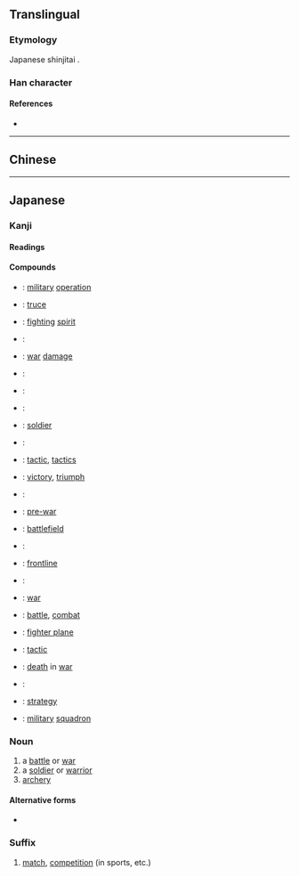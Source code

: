 {{character info/new}}
{{also|戰|战}}
==Translingual==
{{Han simplified forms|戰|戦|战}}

===Etymology===
Japanese shinjitai {{Han simp|戰|f=單|t=単}}.

===Han character===
{{Han char|rn=62|rad=戈|as=09|sn=13|four=93450|canj=FJI|ids=⿰単戈}}

====References====
* {{Han ref|kx=0413.241|dkj=11631|dj=0756.230|hdz=21409.041|uh=6226}}

----

==Chinese==
{{zh-see|戰|v}}

----

==Japanese==

===Kanji===
{{ja-kanji|grade=4|rs=戈08|style=s|kyu=戰}}

====Readings====
{{ja-readings
|goon=[[せん]] (sen)
|kanon=[[せん]] (sen)
|kun=[[いくさ]] (ikusa), [[おののく|おのの.く]] ([[戦く]], onono.ku), [[おののき]] (ononoki), [[おののき|おのの.き]] ([[戦き]], onono.ki), [[そよぐ|そよ.ぐ]] ([[戦ぐ]], soyo.gu), [[そよぎ]] (soyogi), [[そよぎ|そよ.ぎ]] ([[戦ぎ]], soyo.gi), [[たたかう]] ([[戦う]], tatakau), [[たたかい]] (tatakai), [[たたかい|たたか.い]] ([[戦い]], tataka.i)
}}

====Compounds====
{{der-top|Compounds}}
* {{ja-r|作戦|さくせん}}: [[military]] [[operation]]
* {{ja-r|休戦|きゅうせん}}: [[truce]]
* {{ja-r|戦意|せんい}}: [[fighting]] [[spirit]]
* {{ja-r|戦役|せんえき}}:
* {{ja-r|戦禍|せんか}}: [[war]] [[damage]]
* {{ja-r|戦記|せんき}}:
* {{ja-r|戦況|せんきょう}}:
* {{ja-r|戦国時代|せんごくじだい}}:
* {{ja-r|戦士|せんし}}: [[soldier]]
* {{ja-r|戦死|せんし}}:
* {{ja-r|戦術|せんじゅつ}}: [[tactic]], [[tactics]]
* {{ja-r|戦勝|せんしょう}}: [[victory]], [[triumph]]
* {{ja-r|戦車|せんしゃ}}:
* {{ja-r|戦前|せんぜん}}: [[pre-war]]
* {{ja-r|戦場|せんじょう}}: [[battlefield]]
* {{ja-r|戦陣|せんじん}}:
* {{ja-r|戦線|せんせん}}: [[frontline]]
* {{ja-r|戦戦恐恐|せんせんきょうきょう}}:
* {{ja-r|戦争|せんそう}}: [[war]]
* {{ja-r|戦闘|せんとう}}: [[battle]], [[combat]]
* {{ja-r|戦闘機|せんとうき}}: [[fighter plane]]
* {{ja-r|戦法|せんぽう}}: [[tactic]]
* {{ja-r|戦没|せんぼつ}}: [[death]] in [[war]]
* {{ja-r|戦慄|せんりつ}}:
* {{ja-r|戦略|せんりゃく}}: [[strategy]]
* {{ja-r|戦隊|せんたい}}: [[military]] [[squadron]]
{{der-bottom}}

===Noun===
{{ja-noun|いくさ|kyu=戰}}

# a [[battle]] or [[war]]
# a [[soldier]] or [[warrior]]
# [[archery]]

====Alternative forms====
* {{m|ja|軍}}

===Suffix===
{{ja-pos|せん|suffix|kyu=戰}}

# [[match]], [[competition]] (in sports, etc.)
